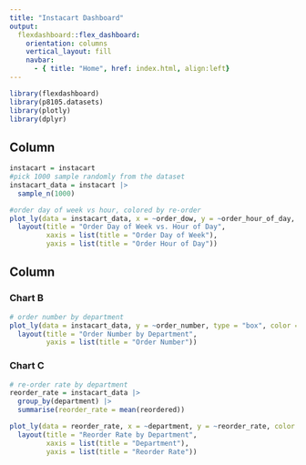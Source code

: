 ```yaml
---
title: "Instacart Dashboard"
output: 
  flexdashboard::flex_dashboard:
    orientation: columns
    vertical_layout: fill
    navbar:
      - { title: "Home", href: index.html, align:left}
---
```



```r
library(flexdashboard)
library(p8105.datasets)
library(plotly)
library(dplyr)

```

Column {data-width=650}
-----------------------------------------------------------------------

```r

instacart = instacart
#pick 1000 sample randomly from the dataset
instacart_data = instacart |>
  sample_n(1000)

```

```r
#order day of week vs hour, colored by re-order
plot_ly(data = instacart_data, x = ~order_dow, y = ~order_hour_of_day, type = "scatter", mode = "markers", color = ~reordered) |>
  layout(title = "Order Day of Week vs. Hour of Day",
         xaxis = list(title = "Order Day of Week"),
         yaxis = list(title = "Order Hour of Day"))


```

Column {data-width=650}
-----------------------------------------------------------------------

### Chart B

```r
# order number by department
plot_ly(data = instacart_data, y = ~order_number, type = "box", color = ~department, colors = "viridis") |>
  layout(title = "Order Number by Department",
         yaxis = list(title = "Order Number"))

```

### Chart C

```r

# re-order rate by department
reorder_rate = instacart_data |>
  group_by(department) |>
  summarise(reorder_rate = mean(reordered))

plot_ly(data = reorder_rate, x = ~department, y = ~reorder_rate, color = ~department, type = "bar",colors = "viridis") |>
  layout(title = "Reorder Rate by Department",
         xaxis = list(title = "Department"),
         yaxis = list(title = "Reorder Rate"))


```








